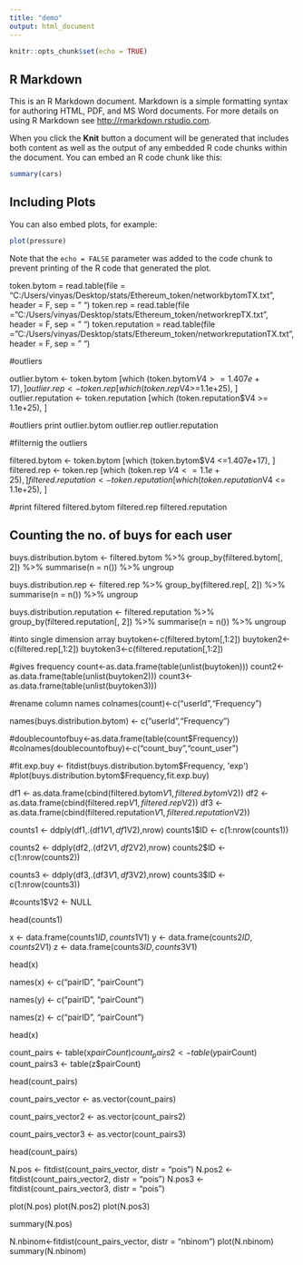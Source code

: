 ---
title: "demo"
output: html_document
---

```{r setup, include=FALSE}
knitr::opts_chunk$set(echo = TRUE)
```

## R Markdown

This is an R Markdown document. Markdown is a simple formatting syntax for authoring HTML, PDF, and MS Word documents. For more details on using R Markdown see <http://rmarkdown.rstudio.com>.

When you click the **Knit** button a document will be generated that includes both content as well as the output of any embedded R code chunks within the document. You can embed an R code chunk like this:

```{r cars}
summary(cars)
```

## Including Plots

You can also embed plots, for example:

```{r pressure, echo=FALSE}
plot(pressure)
```

Note that the `echo = FALSE` parameter was added to the code chunk to prevent printing of the R code that generated the plot.



token.bytom = read.table(file = "C:/Users/vinyas/Desktop/stats/Ethereum_token/networkbytomTX.txt", header = F, sep = " ")
token.rep = read.table(file = "C:/Users/vinyas/Desktop/stats/Ethereum_token/networkrepTX.txt", header = F, sep = " ")
token.reputation = read.table(file = "C:/Users/vinyas/Desktop/stats/Ethereum_token/networkreputationTX.txt", header = F, sep = " ")


#outliers

outlier.bytom <- token.bytom [which (token.bytom$V4 >= 1.407e+17), ]
outlier.rep <- token.rep [which (token.rep$V4>=1.1e+25), ]
outlier.reputation <- token.reputation [which (token.reputation$V4 >= 1.1e+25), ]



#outliers print
outlier.bytom
outlier.rep
outlier.reputation



#filternig the outliers


filtered.bytom  <- token.bytom [which (token.bytom$V4 <=1.407e+17), ]
filtered.rep <- token.rep [which (token.rep $V4 <= 1.1e+25), ]
filtered.reputation   <- token.reputation [which (token.reputation$V4 <= 1.1e+25), ]


#print filtered
filtered.bytom
filtered.rep
filtered.reputation 

## Counting the no. of buys for each user

buys.distribution.bytom  <- filtered.bytom %>% group_by(filtered.bytom[, 2]) %>% summarise(n = n()) %>% ungroup

buys.distribution.rep <- filtered.rep %>% group_by(filtered.rep[, 2]) %>% summarise(n = n()) %>% ungroup

buys.distribution.reputation   <- filtered.reputation %>% group_by(filtered.reputation[, 2]) %>% summarise(n = n()) %>% ungroup




#into single dimension array
buytoken<-c(filtered.bytom[,1:2])
buytoken2<-c(filtered.rep[,1:2])
buytoken3<-c(filtered.reputation[,1:2])



#gives frequency
count<-as.data.frame(table(unlist(buytoken)))
count2<-as.data.frame(table(unlist(buytoken2)))
count3<-as.data.frame(table(unlist(buytoken3)))


#rename column names
colnames(count)<-c("userId","Frequency")



names(buys.distribution.bytom) <- c("userId","Frequency")

#doublecountofbuy<-as.data.frame(table(count$Frequency))
#colnames(doublecountofbuy)<-c("count_buy","count_user")


#fit.exp.buy <- fitdist(buys.distribution.bytom$Frequency, 'exp')
#plot(buys.distribution.bytom$Frequency,fit.exp.buy)


df1 <- as.data.frame(cbind(filtered.bytom$V1, filtered.bytom$V2))
df2 <- as.data.frame(cbind(filtered.rep$V1, filtered.rep$V2))
df3 <- as.data.frame(cbind(filtered.reputation$V1, filtered.reputation$V2))


counts1 <- ddply(df1,.(df1$V1,df1$V2),nrow)
counts1$ID <- c(1:nrow(counts1))



counts2 <- ddply(df2,.(df2$V1,df2$V2),nrow)
counts2$ID <- c(1:nrow(counts2))

counts3 <- ddply(df3,.(df3$V1,df3$V2),nrow)
counts3$ID <- c(1:nrow(counts3))

#counts1$V2 <- NULL

head(counts1)

x <- data.frame(counts1$ID, counts1$V1)
y <- data.frame(counts2$ID, counts2$V1)
z <- data.frame(counts3$ID, counts3$V1)

head(x) 

names(x) <- c("pairID", "pairCount")

names(y) <- c("pairID", "pairCount")

names(z) <- c("pairID", "pairCount")

head(x)


count_pairs <- table(x$pairCount)
count_pairs2 <- table(y$pairCount)
count_pairs3 <- table(z$pairCount)

head(count_pairs)


count_pairs_vector <- as.vector(count_pairs)

count_pairs_vector2 <- as.vector(count_pairs2)

count_pairs_vector3 <- as.vector(count_pairs3)

head(count_pairs)


N.pos <- fitdist(count_pairs_vector, distr = "pois")
N.pos2 <- fitdist(count_pairs_vector2, distr = "pois")
N.pos3 <- fitdist(count_pairs_vector3, distr = "pois")

plot(N.pos)
plot(N.pos2)
plot(N.pos3)

summary(N.pos)

N.nbinom<-fitdist(count_pairs_vector, distr = "nbinom")
plot(N.nbinom)
summary(N.nbinom)